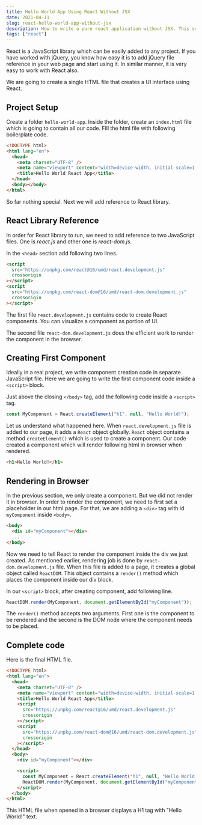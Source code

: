 ```yaml
---
title: Hello World App Using React Without JSX
date: 2021-04-11
slug: react-hello-world-app-without-jsx
description: How to write a pure react application without JSX. This solution makes use of plain JavaScript to create React components.
tags: ["react"]
---
```


React is a JavaScript library which can be easily added to any project. If you have worked with jQuery, you know how easy it is to add jQuery file reference in your web page and start using it. In similar manner, it is very easy to work with React also.

We are going to create a single HTML file that creates a UI interface using React.

## Project Setup

Create a folder `hello-world-app`. Inside the folder, create an `index.html` file which is going to contain all our code. Fill the html file with following boilerplate code.

```html
<!DOCTYPE html>
<html lang="en">
  <head>
    <meta charset="UTF-8" />
    <meta name="viewport" content="width=device-width, initial-scale=1.0" />
    <title>Hello World React App</title>
  </head>
  <body></body>
</html>
```

So far nothing special. Next we will add reference to React library.

## React Library Reference

In order for React library to run, we need to add reference to two JavaScript files. One is _react.js_ and other one is _react-dom.js_.

In the `<head>` section add following two lines.

```html
<script
  src="https://unpkg.com/react@16/umd/react.development.js"
  crossorigin
></script>
<script
  src="https://unpkg.com/react-dom@16/umd/react-dom.development.js"
  crossorigin
></script>
```

The first file `react.development.js` contains code to create React components. You can visualize a component as portion of UI.

The second file `react-dom.development.js` does the efficient work to render the component in the browser.

## Creating First Component

Ideally in a real project, we write component creation code in separate JavaScript file. Here we are going to write the first component code inside a `<script>` block.

Just above the closing `</body>` tag, add the following code inside a `<script>` tag.

```javascript
const MyComponent = React.createElement("h1", null, "Hello World!");
```

Let us understand what happened here. When `react.development.js` file is added to our page, it adds a `React` object globally. `React` object contains a method `createElement()` which is used to create a component. Our code created a component which will render following html in browser when rendered.

```html
<h1>Hello World!</h1>
```

## Rendering in Browser

In the previous section, we only create a component. But we did not render it in browser. In order to render the component, we need to first set a placeholder in our html page. For that, we are adding a `<div>` tag with id `myComponent` inside `<body>`.

```html
<body>
  <div id="myComponent"></div>
  ...
</body>
```

Now we need to tell React to render the component inside the div we just created. As mentioned earlier, rendering job is done by `react-dom.development.js` file. When this file is added to a page, it creates a global object called `ReactDOM`. This object contains a `render()` method which places the component inside our div block.

In our `<script>` block, after creating component, add following line.

```javascript
ReactDOM.render(MyComponent, document.getElementById("myComponent"));
```

The `render()` method accepts two arguments. First one is the component to be rendered and the second is the DOM node where the component needs to be placed.

## Complete code

Here is the final HTML file.

```html
<!DOCTYPE html>
<html lang="en">
  <head>
    <meta charset="UTF-8" />
    <meta name="viewport" content="width=device-width, initial-scale=1.0" />
    <title>Hello World React App</title>
    <script
      src="https://unpkg.com/react@16/umd/react.development.js"
      crossorigin
    ></script>
    <script
      src="https://unpkg.com/react-dom@16/umd/react-dom.development.js"
      crossorigin
    ></script>
  </head>
  <body>
    <div id="myComponent"></div>

    <script>
      const MyComponent = React.createElement("h1", null, "Hello World!");
      ReactDOM.render(MyComponent, document.getElementById("myComponent"));
    </script>
  </body>
</html>
```

This HTML file when opened in a browser displays a H1 tag with "Hello World!" text.
